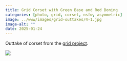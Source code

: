 ```yaml
---
title: Grid Corset with Green Base and Red Boning
categories: [photo, grid, corset, nsfw, asymmetric]
image: ../www/images/grid-outtakes/4-1.jpg
image-alt: ""
date: 2025-01-24
---
```


Outtake of corset from the [grid project](/posts/2025-01-27_grid-project.html).

![](../www/images/grid-outtakes/4-1.jpg)

